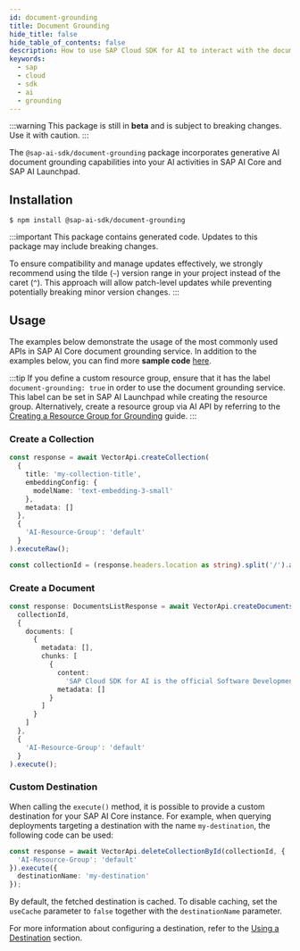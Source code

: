 ```yaml
---
id: document-grounding
title: Document Grounding
hide_title: false
hide_table_of_contents: false
description: How to use SAP Cloud SDK for AI to interact with the document grounding service.
keywords:
  - sap
  - cloud
  - sdk
  - ai
  - grounding
---
```


:::warning
This package is still in **beta** and is subject to breaking changes.
Use it with caution.
:::

The `@sap-ai-sdk/document-grounding` package incorporates generative AI document grounding capabilities into your AI activities in SAP AI Core and SAP AI Launchpad.

## Installation

```
$ npm install @sap-ai-sdk/document-grounding
```

:::important
This package contains generated code.
Updates to this package may include breaking changes.

To ensure compatibility and manage updates effectively, we strongly recommend using the tilde (`~`) version range in your project instead of the caret (`^`).
This approach will allow patch-level updates while preventing potentially breaking minor version changes.
:::

## Usage

The examples below demonstrate the usage of the most commonly used APIs in SAP AI Core document grounding service.
In addition to the examples below, you can find more **sample code** [here](https://github.com/SAP/ai-sdk-js/blob/main/sample-code/src/document-grounding.ts).

:::tip
If you define a custom resource group, ensure that it has the label `document-grounding: true` in order to use the document grounding service.
This label can be set in SAP AI Launchpad while creating the resource group.
Alternatively, create a resource group via AI API by referring to the [Creating a Resource Group for Grounding](https://help.sap.com/docs/sap-ai-core/sap-ai-core-service-guide/create-resource-group-for-ai-data-management?locale=en-US) guide.
:::

### Create a Collection

```ts
const response = await VectorApi.createCollection(
  {
    title: 'my-collection-title',
    embeddingConfig: {
      modelName: 'text-embedding-3-small'
    },
    metadata: []
  },
  {
    'AI-Resource-Group': 'default'
  }
).executeRaw();

const collectionId = (response.headers.location as string).split('/').at(-2);
```

### Create a Document

```ts
const response: DocumentsListResponse = await VectorApi.createDocuments(
  collectionId,
  {
    documents: [
      {
        metadata: [],
        chunks: [
          {
            content:
              'SAP Cloud SDK for AI is the official Software Development Kit (SDK) for SAP AI Core, SAP Generative AI Hub, and Orchestration Service.',
            metadata: []
          }
        ]
      }
    ]
  },
  {
    'AI-Resource-Group': 'default'
  }
).execute();
```

### Custom Destination

When calling the `execute()` method, it is possible to provide a custom destination for your SAP AI Core instance.
For example, when querying deployments targeting a destination with the name `my-destination`, the following code can be used:

```ts
const response = await VectorApi.deleteCollectionById(collectionId, {
  'AI-Resource-Group': 'default'
}).execute({
  destinationName: 'my-destination'
});
```

By default, the fetched destination is cached.
To disable caching, set the `useCache` parameter to `false` together with the `destinationName` parameter.

For more information about configuring a destination, refer to the [Using a Destination](connecting-to-ai-core#using-a-destination) section.

